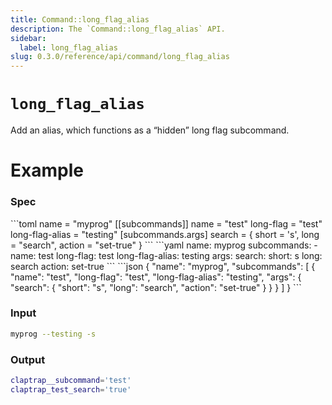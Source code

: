 ```yaml
---
title: Command::long_flag_alias
description: The `Command::long_flag_alias` API.
sidebar:
  label: long_flag_alias
slug: 0.3.0/reference/api/command/long_flag_alias
---
```



# `long_flag_alias` <LinkButton href="https://docs.rs/clap/latest/clap/struct.Command.html#method.long_flag_alias" icon="open-book" variant="minimal" />

<Badge text="since 0.1.0" size="small" />

Add an alias, which functions as a “hidden” long flag subcommand.

# Example

### Spec

<Tabs syncKey="format">
  <TabItem label="TOML">
    ```toml
    name = "myprog"
    [[subcommands]]
    name = "test"
    long-flag = "test"
    long-flag-alias = "testing"
    [subcommands.args]
    search = { short = 's', long = "search", action = "set-true" }
    ```
  </TabItem>

  <TabItem label="YAML">
    ```yaml
    name: myprog
    subcommands:
    - name: test
      long-flag: test
      long-flag-alias: testing
      args:
        search:
          short: s
          long: search
          action: set-true
    ```
  </TabItem>

  <TabItem label="JSON">
    ```json
    {
      "name": "myprog",
      "subcommands": [
        {
          "name": "test",
          "long-flag": "test",
          "long-flag-alias": "testing",
          "args": {
            "search": {
              "short": "s",
              "long": "search",
              "action": "set-true"
            }
          }
        }
      ]
    }
    ```
  </TabItem>
</Tabs>

### Input

```bash
myprog --testing -s
```

### Output

```bash
claptrap__subcommand='test'
claptrap_test_search='true'
```
